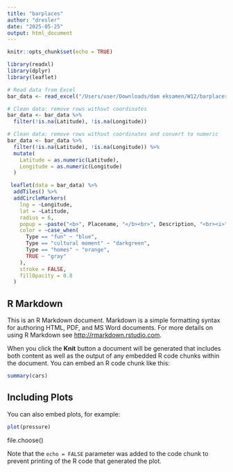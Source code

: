 ```yaml
---
title: "barplaces"
author: "dresler"
date: "2025-05-25"
output: html_document
---
```


```r
knitr::opts_chunk$set(echo = TRUE)
```

```r
library(readxl)
library(dplyr)
library(leaflet)
```

```r
# Read data from Excel
bar_data <- read_excel("/Users/user/Downloads/dam eksamen/W12/barplaces.xlsx")

# Clean data: remove rows without coordinates
bar_data <- bar_data %>%
  filter(!is.na(Latitude), !is.na(Longitude))
```

```r
# Clean data: remove rows without coordinates and convert to numeric
bar_data <- bar_data %>%
  filter(!is.na(Latitude), !is.na(Longitude)) %>%
  mutate(
    Latitude = as.numeric(Latitude),
    Longitude = as.numeric(Longitude)
  )
```

```r
 leaflet(data = bar_data) %>%
  addTiles() %>%
  addCircleMarkers(
    lng = ~Longitude,
    lat = ~Latitude,
    radius = 6,
    popup = ~paste("<b>", Placename, "</b><br>", Description, "<br><i>", Type, "</i>"),
    color = ~case_when(
      Type == "fun" ~ "blue",
      Type == "cultural moment" ~ "darkgreen",
      Type == "homes" ~ "orange",
      TRUE ~ "gray"
    ),
    stroke = FALSE,
    fillOpacity = 0.8
  )
```


## R Markdown

This is an R Markdown document. Markdown is a simple formatting syntax for authoring HTML, PDF, and MS Word documents. For more details on using R Markdown see <http://rmarkdown.rstudio.com>.

When you click the **Knit** button a document will be generated that includes both content as well as the output of any embedded R code chunks within the document. You can embed an R code chunk like this:

```r
summary(cars)
```

## Including Plots

You can also embed plots, for example:

```r
plot(pressure)
```


file.choose()

Note that the `echo = FALSE` parameter was added to the code chunk to prevent printing of the R code that generated the plot.
